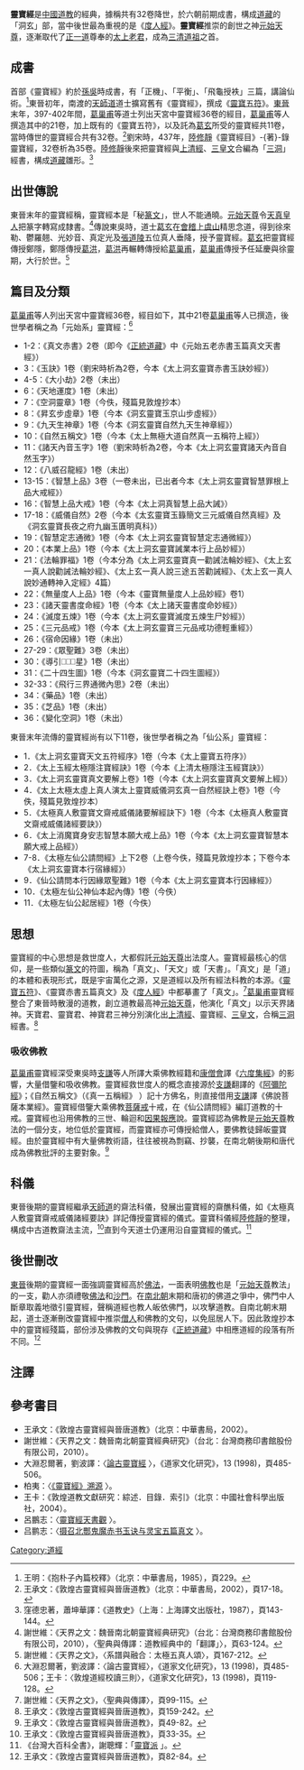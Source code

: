 '''靈寶經'''是[[中國|中國]][[道教|道教]]的經典，據稱共有32卷降世，於六朝前期成書，構成[[道藏|道藏]]的「洞玄」部，當中後世最為重視的是《[[度人經|度人經]]》。'''靈寶經'''推崇的創世之神[[元始天尊|元始天尊]]，逐漸取代了[[正一道|正一道]]尊奉的[[太上老君|太上老君]]，成為[[三清道祖|三清道祖]]之首。

==成書==
首部《靈寶經》約於[[孫吳|孫吳]]時成書，有「正機」、「平衡」、「飛龜授袟」三篇，講論仙術。<ref>王明：《抱朴子內篇校釋》（北京：中華書局，1985），頁229。</ref>東晉初年，南渡的[[天師道|天師道]]道士擴寫舊有《靈寶經》，撰成《[[靈寶五符經|靈寶五符]]》。[[東晉|東晉]]末年，397-402年間，[[葛巢甫|葛巢甫]]等道士列出天宮中靈寶經36卷的經目，[[葛巢甫|葛巢甫]]等人撰造其中的21卷，加上既有的《靈寶五符》，以及託為[[葛玄|葛玄]]所受的靈寶經共11卷，當時傳世的靈寶經合共有32卷。<ref>王承文：《敦煌古靈寶經與晉唐道教》（北京：中華書局，2002），頁17-18。</ref>劉宋時，437年，[[陸修靜|陸修靜]]《靈寶經目》-{著}-錄靈寶經，32卷析為35卷。[[陸修靜|陸修靜]]後來把靈寶經與[[上清經|上清經]]、[[三皇文|三皇文]]合編為「[[三洞|三洞]]」經書，構成[[道藏|道藏]]雛形。<ref>窪德忠著，蕭坤華譯：《道教史》（上海：上海譯文出版社，1987），頁143-144。</ref>

==出世傳說==
東晉末年的靈寶經稱，靈寶經本是「秘[[篆文|篆文]]」，世人不能通曉。[[元始天尊|元始天尊]]令[[天真皇人|天真皇人]]把篆字轉寫成隸書。<ref>謝世維：《天界之文：魏晉南北朝靈寶經典研究》（台北：台灣商務印書館股份有限公司，2010），〈聖典與傳譯：道教經典中的「翻譯」〉，頁63-124。</ref>傳說東吳時，道士[[葛玄|葛玄]]在[[會稽|會稽]][[上虞山|上虞山]]精思念道，得到徐來勒、鬱羅翹、光妙音、真定光及[[張道陵|張道陵]]五位真人垂降，授予靈寶經。[[葛玄|葛玄]]把靈寶經傳授鄭隱，鄭隱傳授[[葛洪|葛洪]]，[[葛洪|葛洪]]再輾轉傳授給[[葛巢甫|葛巢甫]]，[[葛巢甫|葛巢甫]]傳授予任延慶與徐靈期，大行於世。<ref>謝世維：《天界之文》，〈系譜與融合：太極五真人頌〉，頁167-212。</ref>

==篇目及分類==
[[葛巢甫|葛巢甫]]等人列出天宮中靈寶經36卷，經目如下，其中21卷[[葛巢甫|葛巢甫]]等人已撰造，後世學者稱之為「元始系」靈寶經：<ref>大淵忍爾著，劉波譯：〈論古靈寶經〉，《道家文化研究》，13 (1998)，頁485-506；王卡：〈敦煌道經校讀三則〉，《道家文化研究》，13 (1998)，頁119-128。</ref>
*1-2：《真文赤書》2卷（即今《[[正統道藏|正統道藏]]》中《元始五老赤書玉篇真文天書經》）
*3：《玉訣》1卷（劉宋時析為2卷，今本《太上洞玄靈寶赤書玉訣妙經》）
*4-5：《大小劫》2卷（未出）
*6：《天地運度》1卷（未出）
*7：《空洞靈章》1卷（今佚，殘篇見敦煌抄本）
*8：《昇玄步虛章》1卷（今本《洞玄靈寶玉京山步虛經》）
*9：《九天生神章》1卷（今本《洞玄靈寶自然九天生神章經》）
*10：《自然五稱文》1卷（今本《太上無極大道自然真一五稱符上經》）
*11：《諸天內音玉字》1卷（劉宋時析為2卷，今本《太上洞玄靈寶諸天內音自然玉字》）
*12：《八威召龍經》1卷（未出）
*13-15：《智慧上品》3卷（一卷未出，已出者今本《太上洞玄靈寶智慧罪根上品大戒經》）
*16：《智慧上品大戒》1卷（今本《太上洞真智慧上品大誡》）
*17-18：《威儀自然》2卷（今本《太玄靈寶玉籙簡文三元威儀自然真經》及《洞玄靈寶長夜之府九幽玉匱明真科》）
*19：《智慧定志通微》1卷（今本《太上洞玄靈寶智慧定志通微經》）
*20：《本業上品》1卷（今本《太上洞玄靈寶誡業本行上品妙經》）
*21：《法輪罪福》1卷（今本分為《太上洞玄靈寶真一勸誡法輪妙經》、《太上玄一真人說勸誡法輪妙經》、《太上玄一真人說三途五苦勸誡經》、《太上玄一真人說妙通轉神入定經》4篇）
*22：《無量度人上品》1卷（今本《靈寶無量度人上品妙經》卷1）
*23：《諸天靈書度命經》1卷（今本《太上諸天靈書度命妙經》）
*24：《滅度五煉》1卷（今本《太上洞玄靈寶滅度五煉生尸妙經》）
*25：《三元品戒》1卷（今本《太上洞玄靈寶三元品戒功德輕重經》）
*26：《宿命因緣》1卷（未出）
*27-29：《眾聖難》3卷（未出）
*30：《導引⎕⎕⎕星》1卷（未出）
*31：《二十四生圖》1卷（今本《洞玄靈寶二十四生圖經》）
*32-33：《飛行三界通微內思》2卷（未出）
*34：《藥品》1卷（未出）
*35：《芝品》1卷（未出）
*36：《變化空洞》1卷（未出）
東晉末年流傳的靈寶經尚有以下11卷，後世學者稱之為「仙公系」靈寶經：
*1．《太上洞玄靈寶天文五符經序》1卷（今本《太上靈寶五符序》）
*2．《太上玉經太極隱注寶經訣》1卷（今本《上清太極隱注玉經寶訣》）
*3．《太上洞玄靈寶真文要解上卷》1卷（今本《太上洞玄靈寶真文要解上經》）
*4．《太上太極太虛上真人演太上靈寶威儀洞玄真一自然經訣上卷》1卷（今佚，殘篇見敦煌抄本）
*5．《太極真人敷靈寶文齋戒威儀諸要解經訣下》1卷（今本《太極真人敷靈寶文齋戒威儀諸經要訣》）
*6．《太上消魔寶身安志智慧本願大戒上品》1卷（今本《太上洞玄靈寶智慧本願大戒上品經》）
*7-8．《太極左仙公請問經》上下2卷（上卷今佚，殘篇見敦煌抄本；下卷今本《太上洞玄靈寶本行宿緣經》）
*9．《仙公請問本行因緣眾聖難》1卷（今本《太上洞玄靈寶本行因緣經》）
*10．《太極左仙公神仙本起內傳》1卷（今佚）
*11．《太極左仙公起居經》1卷（今佚）

==思想==
靈寶經的中心思想是救世度人，大都假託[[元始天尊|元始天尊]]出法度人。靈寶經最核心的信仰，是一些類似[[篆文|篆文]]的符圖，稱為「真文」、「天文」或「天書」。「真文」是「道」的本體和表現形式，既是宇宙萬化之源，又是道經以及所有經法科教的本源。《[[靈寶五符經|靈寶五符]]》、《靈寶赤書五篇真文》及《[[度人經|度人經]]》中都摹畫了「真文」。<ref>謝世維：《天界之文》，〈聖典與傳譯〉，頁99-115。</ref>[[葛巢甫|葛巢甫]]靈寶經整合了東晉時散漫的道教，創立道教最高神[[元始天尊|元始天尊]]，他演化「真文」以示天界諸神。天寶君、靈寶君、神寶君三神分別演化出[[上清經|上清經]]、靈寶經、[[三皇文|三皇文]]，合稱[[三洞|三洞]]經書。<ref>王承文：《敦煌古靈寶經與晉唐道教》，頁159-242。</ref>

===吸收佛教===
[[葛巢甫|葛巢甫]]靈寶經深受東吳時[[支謙|支謙]]等人所譯大乘佛教經籍和[[康僧會|康僧會]]譯《[[六度集經|六度集經]]》的影響，大量借鑒和吸收佛教。靈寶經救世度人的概念直接源於[[支謙|支謙]]翻譯的《[[阿彌陀經|阿彌陀經]]》；《自然五稱文》（《真一五稱經》 ）記十方佛名，則直接借用[[支謙|支謙]]譯《佛說菩薩本業經》。靈寶經借鑒大乘佛教[[菩薩戒|菩薩戒]]十戒，在《仙公請問經》編訂道教的十戒。靈寶經也沿用佛教的三世、輪迴和[[因果報應|因果報應]]說。靈寶經認為佛教是[[元始天尊|元始天尊]]教法的一個分支，地位低於靈寶經，而靈寶經亦可傳授給僧人，要佛教徒歸皈靈寶經。由於靈寶經中有大量佛教術語，往往被視為剽竊、抄襲，在南北朝後期和唐代成為佛教批評的主要對象。<ref>王承文：《敦煌古靈寶經與晉唐道教》，頁49-82。</ref>

==科儀==
東晉後期的靈寶經繼承[[天師道|天師道]]的齋法科儀，發展出靈寶經的齋醮科儀，如《太極真人敷靈寶齋戒威儀諸經要訣》詳記傳授靈寶經的儀式。靈寶科儀經[[陸修靜|陸修靜]]的整理，構成中古道教齋法主流，<ref>王承文：《敦煌古靈寶經與晉唐道教》，頁33-35。</ref>直到今天道士仍運用沿自靈寶經的儀式。<ref>《台灣大百科全書》，謝聰輝：「[http://nrch.culture.tw/twpedia.aspx?id=4210&Keyword=%E9%9D%88%E5%AF%B6%E6%B4%BE 靈寶派] {{Wayback|url=http://nrch.culture.tw/twpedia.aspx?id=4210&Keyword=%E9%9D%88%E5%AF%B6%E6%B4%BE |date=20200529190232 }}」。</ref>

==後世刪改==
[[東晉|東晉]]後期的靈寶經一面強調靈寶經高於[[佛法|佛法]]，一面表明[[佛教|佛教]]也是「[[元始天尊|元始天尊]]教法」的一支，勸人亦須禮敬[[佛法|佛法]]和[[沙門|沙門]]。在[[南北朝|南北朝]]末期和唐初的佛道之爭中，佛門中人斷章取義地徵引靈寶經，聲稱道經也教人皈依佛門，以攻擊道教。自南北朝末期起，道士逐漸刪改靈寶經中推崇[[僧人|僧人]]和佛教的文句，以免屈居人下。因此敦煌抄本中的靈寶經殘篇，部份涉及佛教的文句與現存《[[正統道藏|正統道藏]]》中相應道經的段落有所不同。<ref>王承文：《敦煌古靈寶經與晉唐道教》，頁82-84。</ref>

==注譯==
{{reflist|2}}

==參考書目==
*王承文：《敦煌古靈寶經與晉唐道教》（北京：中華書局，2002）。
*謝世維：《天界之文：魏晉南北朝靈寶經典研究》（台北：台灣商務印書館股份有限公司，2010）。
*大淵忍爾著，劉波譯：〈[http://www.daoist.org/BookSearch/BookSearch/list009/0386.pdf 論古靈寶經] {{Wayback|url=http://www.daoist.org/BookSearch/BookSearch/list009/0386.pdf |date=20180203181300 }}〉，《道家文化研究》，13 (1998)，頁485-506。
*柏夷：〈[http://www.daoist.org/booksearch/BookSearch/list012/54-1-1.pdf 《靈寶經》溯源] {{Wayback|url=http://www.daoist.org/booksearch/BookSearch/list012/54-1-1.pdf |date=20180408141420 }}〉。
*王卡：《敦煌道教文獻研究：綜述．目錄．索引》（北京：中國社會科學出版社，2004）。
*呂鵬志：〈[http://www.daoist.org/booksearch/BookSearch/list012/287.pdf 靈寶經天書觀] {{Wayback|url=http://www.daoist.org/booksearch/BookSearch/list012/287.pdf |date=20180408141427 }}〉。
*吕鹏志：〈[http://www.nssd.org/articles/Article_Read.aspx?id=36603074 摄召北酆鬼魔赤书玉诀与灵宝五篇真文] {{Wayback|url=http://www.nssd.org/articles/Article_Read.aspx?id=36603074 |date=20200529190253 }}〉。
[[Category:道經|Category:道經]]
